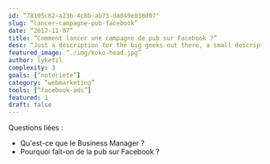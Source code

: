 ```yaml
---
id: “78105c82-a23b-4c8b-ab73-da849e838d07"
slug: “lancer-campagne-pub-facebook”
date: “2017-11-07”
title: “Comment lancer une campagne de pub sur Facebook ?”
desc: “Just a description for the big geeks out there, a small description to rule them all and in the darkness bind them.”
featured_image: “./img/koko-head.jpg”
author: lyketil
complexity: 3
goals: [“notoriete”]
category: “webmarketing”
tools: [“facebook-ads”]
featured: 1
draft: false
---
```

Questions liées : 
- Qu'est-ce que le Business Manager ? 
- Pourquoi fait-on de la pub sur Facebook ? 